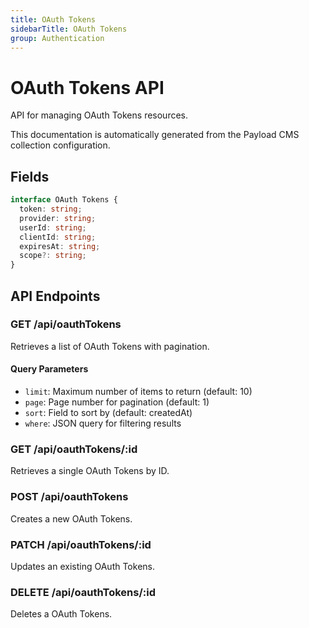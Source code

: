 ```yaml
---
title: OAuth Tokens
sidebarTitle: OAuth Tokens
group: Authentication
---
```



# OAuth Tokens API

API for managing OAuth Tokens resources.

<Callout type="info">
  This documentation is automatically generated from the Payload CMS collection configuration.
</Callout>


## Fields

```typescript
interface OAuth Tokens {
  token: string;
  provider: string;
  userId: string;
  clientId: string;
  expiresAt: string;
  scope?: string;
}
```




## API Endpoints

### GET /api/oauthTokens
Retrieves a list of OAuth Tokens with pagination.

#### Query Parameters
- `limit`: Maximum number of items to return (default: 10)
- `page`: Page number for pagination (default: 1)
- `sort`: Field to sort by (default: createdAt)
- `where`: JSON query for filtering results

### GET /api/oauthTokens/:id
Retrieves a single OAuth Tokens by ID.

### POST /api/oauthTokens
Creates a new OAuth Tokens.

### PATCH /api/oauthTokens/:id
Updates an existing OAuth Tokens.

### DELETE /api/oauthTokens/:id
Deletes a OAuth Tokens.

